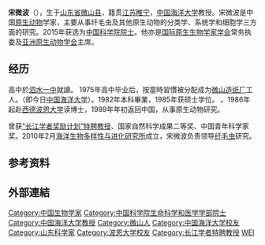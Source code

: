 '''宋微波'''（{{bd|1958年|12月||}}），生于[[山东省|山东省]][[微山县|微山县]]，籍贯[[江苏|江苏]][[睢宁|睢宁]]，[[中国海洋大学|中国海洋大学]]教授{{r|casad}}。宋微波是中国[[原生动物|原生动物]]学家{{r|casad}}，主要从事纤毛虫及其他原生动物的分类学、系统学和细胞学三方面的研究{{r|casad}}。2015年获选为[[中国科学院院士|中国科学院院士]]{{r|haiyang|casad}}。他亦是[[国际原生生物学家学会|国际原生生物学家学会]]常务执委及[[亚洲原生动物学会|亚洲原生动物学会]]主席{{r|casad}}。

== 经历 ==
高中於[[泗水县第一中学|泗水一中]]就讀{{r|haiyang}}。
1975年高中毕业后，按當時習慣被分配成为[[微山造纸厂|微山造纸厂]]工人{{r|haiyang}}。{{cn|time=2019-08-25|1978年考入[[山东海洋学院|山东海洋学院]]}}（即今日[[中国海洋大学|中国海洋大学]]）。1982年本科畢業，1985年获硕士学位{{r|casad}}。 {{cn|time=2019-08-25|硕士毕业后留校}}。1986年起赴[[西德|西德]][[波恩大学|波恩大学]]读博士，1989年年初返回中国，从事原生动物研究{{r|haiyang}}。

曾获[[长江学者奖励计划|“长江学者奖励计划”特聘教授]]、国家自然科学成果二等奖{{r|casad}}、中国青年科学家奖{{r|casad}}。2010年2月[[海洋生物多样性与进化研究所|海洋生物多样性与进化研究所]]成立，宋微波负责领导[[纤毛虫|纤毛虫]]研究。

==参考资料==
{{reflist |refs=
<ref name="casad">{{Cite web
 |url=http://www.casad.cas.cn/aca/371/smkxhyxxb-201512-t20151224_4502214.html
 |title=宋微波----中国科学院学部与院士
 |work=www.casad.cas.cn
 |access-date=2019-08-25
 |language=zh-hans
 |archive-date=2019-01-16
 |archive-url=https://web.archive.org/web/20190116124804/http://www.casad.cas.cn/aca/371/smkxhyxxb-201512-t20151224_4502214.html
 |dead-url=no
 }}</ref>
<ref name="haiyang">{{cite web |url=http://www.china.com.cn/haiyang/2016-01/06/content_37466601.htm |title=宋微波：三十载光阴 书写对科学研究的大爱情怀 |publisher=中国海洋 |format= |work= |access-date=2019-08-25 |language=zh-hans |archive-date=2017-01-13 |archive-url=https://web.archive.org/web/20170113081835/http://www.china.com.cn/haiyang/2016-01/06/content_37466601.htm |dead-url=no }}</ref>
}}

==外部連結==
{{中国科学院生命科学和医学学部院士}}
{{第二批“长江学者奖励计划”特聘教授}}
{{中国科学家小作品}}{{Authority control}}
{{DEFAULTSORT:SONG}}
[[Category:中国生物学家|Category:中国生物学家]]
[[Category:中国科学院生命科学和医学学部院士|Category:中国科学院生命科学和医学学部院士]]
[[Category:中国海洋大学教授|Category:中国海洋大学教授]]
[[Category:微山人|Category:微山人]]
[[Category:中国海洋大学校友|Category:中国海洋大学校友]]
[[Category:山东科学家|Category:山东科学家]]
[[Category:波恩大学校友|Category:波恩大学校友]]
[[Category:长江学者特聘教授|Category:长江学者特聘教授]]
[[Category:宋姓|WEI]]
